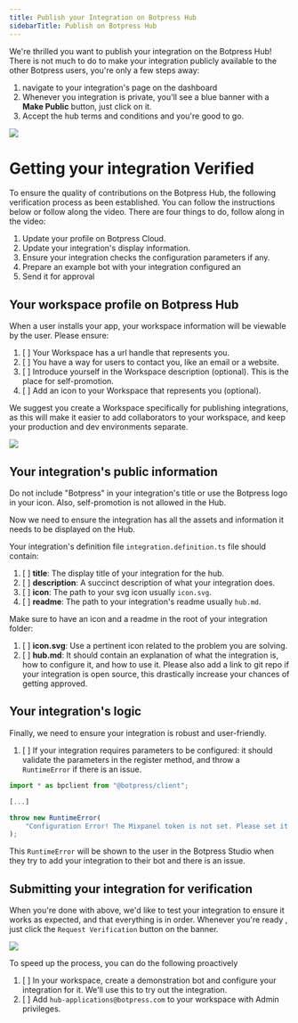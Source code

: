 ```yaml
---
title: Publish your Integration on Botpress Hub
sidebarTitle: Publish on Botpress Hub
---
```



We're thrilled you want to publish your integration on the Botpress Hub! There is not much to do to make your integration publicly available to the other Botpress users, you're only a few steps away:

1. navigate to your integration's page on the dashboard
2. Whenever you integration is private, you'll see a blue banner with a **Make Public** button, just click on it.
3. Accept the hub terms and conditions and you're good to go.

<Frame>
  <img align="center" src="https://files.readme.io/f3ec409-Screenshot_2024-08-08_at_3.21.15_PM.png" />
</Frame>

# Getting your integration Verified

To ensure the quality of contributions on the Botpress Hub, the following verification process as been established. You can follow the instructions below or follow along the video. There are four things to do, follow along in the video:

1. Update your profile on Botpress Cloud.
2. Update your integration's display information.
3. Ensure your integration checks the configuration parameters if any.
4. Prepare an example bot with your integration configured an
5. Send it for approval

<Youtube url="https://www.youtube.com/embed/QJbqatyXfwI" />

## Your workspace profile on Botpress Hub

When a user installs your app, your workspace information will be viewable by the user. Please ensure:

1. [ ] Your Workspace has a url handle that represents you.
2. [ ] You have a way for users to contact you, like an email or a website.
3. [ ] Introduce yourself in the Workspace description (optional). This is the place for self-promotion.
4. [ ] Add an icon to your Workspace that represents you (optional).

We suggest you create a Workspace specifically for publishing integrations, as this will make it easier to add collaborators to your workspace, and keep your production and dev environments separate.

<Frame>
  <img align="center" src="./botpress-profile.png" />
</Frame>

## Your integration's public information

<Warning>
  Do not include "Botpress" in your integration's title or use the Botpress logo in your icon. Also, self-promotion is not allowed in the Hub.
</Warning>

Now we need to ensure the integration has all the assets and information it needs to be displayed on the Hub.

Your integration's definition file `integration.definition.ts` file should contain:

1. [ ] **title**: The display title of your integration for the hub.
2. [ ] **description**: A succinct description of what your integration does.
3. [ ] **icon**: The path to your svg icon usually `icon.svg`.
4. [ ] **readme**: The path to your integration's readme usually `hub.md`.

Make sure to have an icon and a readme in the root of your integration folder:

1. [ ] **icon.svg**: Use a pertinent icon related to the problem you are solving.
2. [ ] **hub.md**: It should contain an explanation of what the integration is, how to configure it, and how to use it. Please also add a link to git repo if your integration is open source, this drastically increase your chances of getting approved.

## Your integration's logic

Finally, we need to ensure your integration is robust and user-friendly.

1. [ ] If your integration requires parameters to be configured: it should validate the parameters in the register method, and throw a `RuntimeError` if there is an issue.

```ts
import * as bpclient from "@botpress/client";

[...]

throw new RuntimeError(
	"Configuration Error! The Mixpanel token is not set. Please set it in your bot integration configuration."
);
```

This `RuntimeError` will be shown to the user in the Botpress Studio when they try to add your integration to their bot and there is an issue.

## Submitting your integration for verification

When you're done with above, we'd like to test your integration to ensure it works as expected, and that everything is in order. Whenever you're ready , just click the `Request Verification` button on the banner.

<img align="center" src="https://files.readme.io/3b20967-Screenshot_2024-08-08_at_3.30.44_PM.png" />

To speed up the process, you can do the following proactively

1. [ ] In your workspace, create a demonstration bot and configure your integration for it. We'll use this to try out the integration.
2. [ ] Add `hub-applications@botpress.com` to your workspace with Admin privileges.
